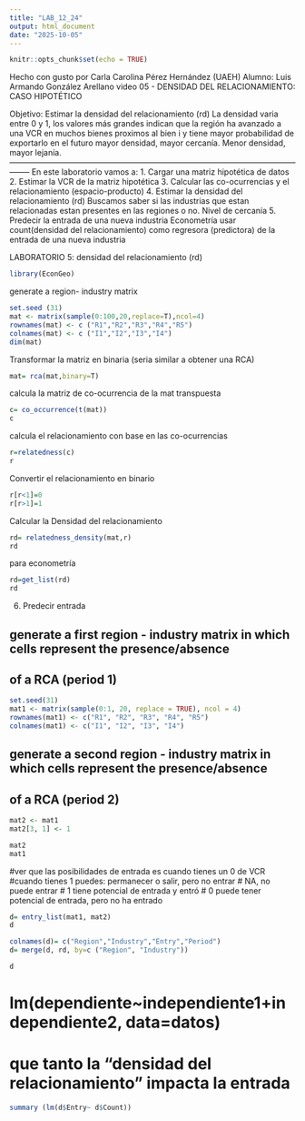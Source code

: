 ```yaml
---
title: "LAB_12_24"
output: html_document
date: "2025-10-05"
---
```


```r
knitr::opts_chunk$set(echo = TRUE)
```

Hecho con gusto por Carla Carolina Pérez Hernández (UAEH)
Alumno: Luis Armando González Arellano 
 video 05 - DENSIDAD DEL RELACIONAMIENTO: CASO HIPOTÉTICO 

Objetivo: Estimar la densidad del relacionamiento (rd)
 La densidad varia entre 0 y 1, los valores más grandes indican que la región ha avanzado a
 una VCR en muchos bienes proximos al bien i y tiene mayor probabilidad de exportarlo en el futuro
 mayor densidad, mayor cercanía. Menor densidad, mayor lejanía.
 --------------------------------------------------------------------------------------------------------------------
En este laboratorio vamos a:
 1. Cargar una matriz hipotética de datos
 2. Estimar la VCR de la matriz hipotética
 3. Calcular las co-ocurrencias y el relacionamiento (espacio-producto)
 4. Estimar la densidad del relacionamiento (rd)
Buscamos saber si las industrias que estan relacionadas estan presentes en las regiones o no. Nivel de cercanía
 5. Predecir la entrada de una nueva industria
Econometría usar count(densidad del relacionamiento) como regresora (predictora) de la entrada de una nueva industria

####################################################
 LABORATORIO 5: densidad del relacionamiento (rd) 
```r
library(EconGeo)

```
 generate a region- industry matrix
```r
set.seed (31)
mat <- matrix(sample(0:100,20,replace=T),ncol=4)
rownames(mat) <- c ("R1","R2","R3","R4","R5")
colnames(mat) <- c ("I1","I2","I3","I4")
dim(mat)

```
 Transformar la matriz en binaria (seria similar a obtener una RCA)
```r
mat= rca(mat,binary=T)
```
 
 calcula la matriz de co-ocurrencia de la mat transpuesta
```r
c= co_occurrence(t(mat))
c
```
 calcula el relacionamiento con base en las co-ocurrencias
```r
r=relatedness(c)
r
```
Convertir el relacionamiento en binario 
```r
r[r<1]=0
r[r>1]=1

```
Calcular la Densidad del relacionamiento
```r
rd= relatedness_density(mat,r)
rd
```
para econometría

```r
rd=get_list(rd)
rd
```
6. Predecir entrada

## generate a first region - industry matrix in which cells represent the presence/absence
## of a RCA (period 1)
```r
set.seed(31)
mat1 <- matrix(sample(0:1, 20, replace = TRUE), ncol = 4)
rownames(mat1) <- c("R1", "R2", "R3", "R4", "R5")
colnames(mat1) <- c("I1", "I2", "I3", "I4")
```

## generate a second region - industry matrix in which cells represent the presence/absence
## of a RCA (period 2)
```r
mat2 <- mat1
mat2[3, 1] <- 1

mat2
mat1
```
#ver que las posibilidades de entrada es cuando tienes un 0 de VCR
#cuando tienes 1 puedes: permanecer o salir, pero no entrar
# NA, no puede entrar
# 1 tiene potencial de entrada y entró
# 0 puede tener potencial de entrada, pero no ha entrado
```r
d= entry_list(mat1, mat2)
d


```
```r
colnames(d)= c("Region","Industry","Entry","Period")
d= merge(d, rd, by=c ("Region", "Industry"))

d

```
# lm(dependiente~independiente1+independiente2, data=datos)
# que tanto la "densidad del relacionamiento" impacta la entrada


```r
summary (lm(d$Entry~ d$Count))
```

